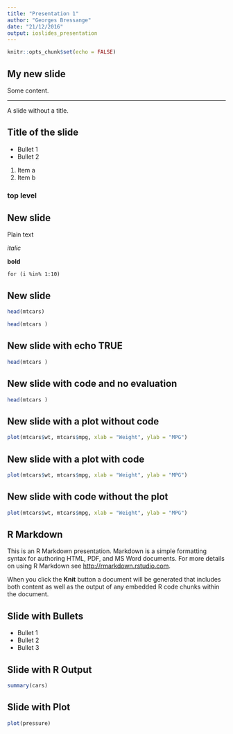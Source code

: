 ```yaml
---
title: "Presentation 1"
author: "Georges Bressange"
date: "21/12/2016"
output: ioslides_presentation
---
```


```r
knitr::opts_chunk$set(echo = FALSE)
```

## My new slide
Some content.

*** 
A slide without a title.

## Title of the slide

- Bullet 1
- Bullet 2

1. Item a
2. Item b

###  top level 

## New slide

Plain text

*italic*

**bold**

`for (i %in% 1:10)`

## New slide

```r
head(mtcars)
```

```r
head(mtcars )
```

## New slide with echo TRUE

```r
head(mtcars )
```

## New slide with code and no evaluation

```r
head(mtcars )
```

## New slide with a plot without code

```r
plot(mtcars$wt, mtcars$mpg, xlab = "Weight", ylab = "MPG")
```

## New slide with a plot with code

```r
plot(mtcars$wt, mtcars$mpg, xlab = "Weight", ylab = "MPG")
```

## New slide with code without the plot

```r
plot(mtcars$wt, mtcars$mpg, xlab = "Weight", ylab = "MPG")
```


## R Markdown

This is an R Markdown presentation. Markdown is a simple formatting syntax for authoring HTML, PDF, and MS Word documents. For more details on using R Markdown see <http://rmarkdown.rstudio.com>.

When you click the **Knit** button a document will be generated that includes both content as well as the output of any embedded R code chunks within the document.

## Slide with Bullets

- Bullet 1
- Bullet 2
- Bullet 3

## Slide with R Output

```r
summary(cars)
```

## Slide with Plot

```r
plot(pressure)
```


